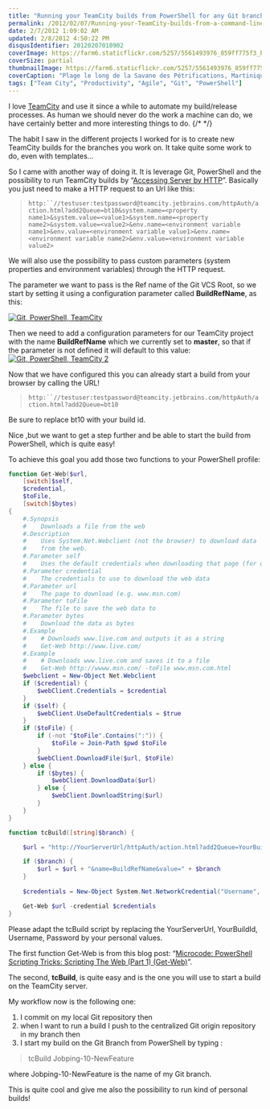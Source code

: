 ```yaml
---
title: "Running your TeamCity builds from PowerShell for any Git branch"
permalink: /2012/02/07/Running-your-TeamCity-builds-from-a-command-line/
date: 2/7/2012 1:09:02 AM
updated: 2/8/2012 4:50:22 PM
disqusIdentifier: 20120207010902
coverImage: https://farm6.staticflickr.com/5257/5561493976_859ff775f3_b.jpg
coverSize: partial
thumbnailImage: https://farm6.staticflickr.com/5257/5561493976_859ff775f3_q.jpg
coverCaption: "Plage le long de la Savane des Pétrifications, Martinique"
tags: ["Team City", "Productivity", "Agile", "Git", "PowerShell"]
---
```

<!-- [![Plage le long de la Savane des Pétrifications](http://farm6.staticflickr.com/5257/5561493976_859ff775f3_m.jpg)](http://www.flickr.com/photos/laurentkempe/5561493976/ "Plage le long de la Savane des Pétrifications by Laurent Kempé, on Flickr") -->  

I love [TeamCity](http://www.jetbrains.com/teamcity/) and use it since a while to automate my build/release processes. As human we should never do the work a machine can do, we have certainly better and more interesting things to do.
{/* <!-- more --> */}

The habit I saw in the different projects I worked for is to create new TeamCity builds for the branches you work on. It take quite some work to do, even with templates…

So I came with another way of doing it. It is leverage Git, PowerShell and the possibility to run TeamCity builds by “[Accessing Server by HTTP](http://confluence.jetbrains.net/display/TCD6/Accessing+Server+by+HTTP)”. Basically you just need to make a HTTP request to an Url like this:

> `http:``//testuser:testpassword@teamcity.jetbrains.com/httpAuth/action.html?add2Queue=bt10&system.name=<property name1>&system.value=<value1>&system.name=<property name2>&system.value=<value2>&env.name=<environment variable name1>&env.value=<environment variable value1>&env.name=<environment variable name2>&env.value=<environment variable value2>`

We will also use the possibility to pass custom parameters (system properties and environment variables) through the HTTP request.

The parameter we want to pass is the Ref name of the Git VCS Root, so we start by setting it using a configuration parameter called **BuildRefName**, as this:

 [![Git, PowerShell, TeamCity](http://farm8.staticflickr.com/7005/6830300407_f835d6002f_o.png)](http://www.flickr.com/photos/laurentkempe/6830300407/ "Git, PowerShell, TeamCity by Laurent Kempé, on Flickr")   

Then we need to add a configuration parameters for our TeamCity project with the name **BuildRefName** which we currently set to **master**, so that if the parameter is not defined it will default to this value:
 [![Git, PowerShell, TeamCity 2](http://farm8.staticflickr.com/7164/6830361585_d10f7c0f3a_o.png)](http://www.flickr.com/photos/laurentkempe/6830361585/ "Git, PowerShell, TeamCity 2 by Laurent Kempé, on Flickr")   

Now that we have configured this you can already start a build from your browser by calling the URL!

> `http:``//testuser:testpassword@teamcity.jetbrains.com/httpAuth/action.html?add2Queue=bt10`

Be sure to replace bt10 with your build id.

Nice ,but we want to get a step further and be able to start the build from PowerShell, which is quite easy!

To achieve this goal you add those two functions to your PowerShell profile:

```powershell
function Get-Web($url, 
    [switch]$self,
    $credential, 
    $toFile,
    [switch]$bytes)
{
    #.Synopsis
    #    Downloads a file from the web
    #.Description
    #    Uses System.Net.Webclient (not the browser) to download data
    #    from the web.
    #.Parameter self
    #    Uses the default credentials when downloading that page (for downloading intranet pages)
    #.Parameter credential
    #    The credentials to use to download the web data
    #.Parameter url
    #    The page to download (e.g. www.msn.com)    
    #.Parameter toFile
    #    The file to save the web data to
    #.Parameter bytes
    #    Download the data as bytes   
    #.Example
    #    # Downloads www.live.com and outputs it as a string
    #    Get-Web http://www.live.com/
    #.Example
    #    # Downloads www.live.com and saves it to a file
    #    Get-Web http://wwww.msn.com/ -toFile www.msn.com.html
    $webclient = New-Object Net.Webclient
    if ($credential) {
        $webClient.Credentials = $credential
    }
    if ($self) {
        $webClient.UseDefaultCredentials = $true
    }
    if ($toFile) {
        if (-not "$toFile".Contains(":")) {
            $toFile = Join-Path $pwd $toFile
        }
        $webClient.DownloadFile($url, $toFile)
    } else {
        if ($bytes) {
            $webClient.DownloadData($url)
        } else {
            $webClient.DownloadString($url)
        }
    }
}

function tcBuild([string]$branch) {

    $url = "http://YourServerUrl/httpAuth/action.html?add2Queue=YourBuildId"

    if ($branch) {
        $url = $url + "&name=BuildRefName&value=" + $branch
    }
    
    $credentials = New-Object System.Net.NetworkCredential("Username", "Password")

    Get-Web $url -credential $credentials
}
```

Please adapt the tcBuild script by replacing the YourServerUrl, YourBuildId, Username, Password by your personal values.

The first function Get-Web is from this blog post: “[Microcode: PowerShell Scripting Tricks: Scripting The Web (Part 1) (Get-Web)](http://blogs.msdn.com/b/mediaandmicrocode/archive/2008/12/01/microcode-powershell-scripting-tricks-scripting-the-web-part-1-get-web.aspx)”.

The second, **tcBuild**, is quite easy and is the one you will use to start a build on the TeamCity server.

My workflow now is the following one:

1.  I commit on my local Git repository then 
2.  when I want to run a build I push to the centralized Git origin repository in my branch then 
3.  I start my build on the Git Branch from PowerShell by typing : 

> tcBuild Jobping-10-NewFeature

where Jobping-10-NewFeature is the name of my Git branch.

This is quite cool and give me also the possibility to run kind of personal builds!
